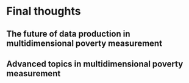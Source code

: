 
# Final thoughts

## The future of data production in multidimensional poverty measurement

## Advanced topics in multidimensional poverty measurement
